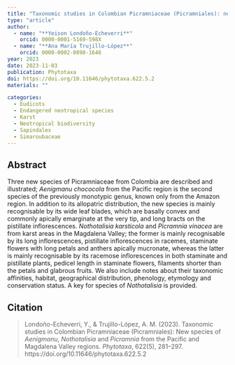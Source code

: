 ```yaml
---
title: "Taxonomic studies in Colombian Picramniaceae (Picramniales): new species of <i>Aenigmanu</i>, <i>Nothotalisia</i> and <i>Picramnia</i> from the Pacific and Magdalena Valley regions"
type: "article"
author:
  - name: "**Yeison Londoño-Echeverri**"
    orcid: 0000-0001-5169-598X
  - name: "**Ana María Trujillo-López**"
    orcid: 0000-0002-0898-1646
year: 2023
date: 2023-11-03
publication: Phytotaxa
doi: https://doi.org/10.11646/phytotaxa.622.5.2
materials: ""

categories:
  - Eudicots
  - Endangered neotropical species
  - Karst
  - Neotropical biodiversity
  - Sapindales
  - Simaroubaceae
---
```


## Abstract

Three new species of Picramniaceae from Colombia are described and illustrated; *Aenigmanu chococola* from the Pacific region is the second species of the previously monotypic genus, known only from the Amazon region. In addition to its allopatric distribution, the new species is mainly recognisable by its wide leaf blades, which are basally convex and commonly apically emarginate at the very tip, and long bracts on the pistillate inflorescences. *Nothotalisia karsticola* and *Picramnia vinacea* are from karst areas in the Magdalena Valley; the former is mainly recognisable by its long inflorescences, pistillate inflorescences in racemes, staminate flowers with long petals and anthers apically mucronate, whereas the latter is mainly recognisable by its racemose inflorescences in both staminate and pistillate plants, pedicel length in staminate flowers, filaments shorter than the petals and glabrous fruits. We also include notes about their taxonomic affinities, habitat, geographical distribution, phenology, etymology and conservation status. A key for species of *Nothotalisia* is provided.

## Citation

> Londoño-Echeverri, Y., & Trujillo-López, A. M. (2023). Taxonomic studies in Colombian Picramniaceae (Picramniales): New species of *Aenigmanu*, *Nothotalisia* and *Picramnia* from the Pacific and Magdalena Valley regions. *Phytotaxa*, 622(5), 281–297. https://doi.org/10.11646/phytotaxa.622.5.2